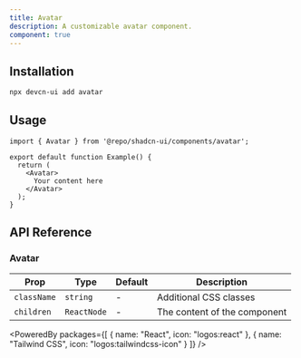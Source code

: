 ```yaml
---
title: Avatar
description: A customizable avatar component.
component: true
---
```


<ComponentPreview name="avatar" />

## Installation

```bash
npx devcn-ui add avatar
```

## Usage

```tsx
import { Avatar } from '@repo/shadcn-ui/components/avatar';

export default function Example() {
  return (
    <Avatar>
      Your content here
    </Avatar>
  );
}
```

## API Reference

### Avatar

| Prop | Type | Default | Description |
| --- | --- | --- | --- |
| `className` | `string` | - | Additional CSS classes |
| `children` | `ReactNode` | - | The content of the component |

<PoweredBy packages={[
  { name: "React", icon: "logos:react" },
  { name: "Tailwind CSS", icon: "logos:tailwindcss-icon" }
]} />
